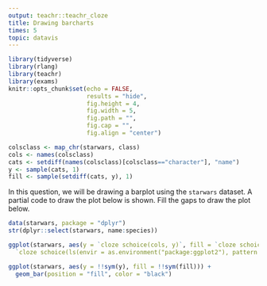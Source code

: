 ```yaml
---
output: teachr::teachr_cloze
title: Drawing barcharts
times: 5
topic: datavis
---
```


```r
library(tidyverse)
library(rlang)
library(teachr)
library(exams)
knitr::opts_chunk$set(echo = FALSE,
                      results = "hide",
                      fig.height = 4, 
                      fig.width = 5,
                      fig.path = "",
                      fig.cap = "",
                      fig.align = "center")
```
```r
colsclass <- map_chr(starwars, class)
cols <- names(colsclass)
cats <- setdiff(names(colsclass)[colsclass=="character"], "name")
y <- sample(cats, 1)
fill <- sample(setdiff(cats, y), 1)
```



In this question, we will be drawing a barplot using the `starwars` dataset. A partial code to draw the plot below is shown. Fill the gaps to draw the plot below.

```r
data(starwars, package = "dplyr")
str(dplyr::select(starwars, name:species))
```

```r
ggplot(starwars, aes(y = `cloze schoice(cols, y)`, fill = `cloze schoice(cols, fill)`)) + 
  `cloze schoice(ls(envir = as.environment("package:ggplot2"), pattern = "^geom_"), "geom_bar")`(position = "fill", color = "black")
```

```r
ggplot(starwars, aes(y = !!sym(y), fill = !!sym(fill))) + 
  geom_bar(position = "fill", color = "black")
```

